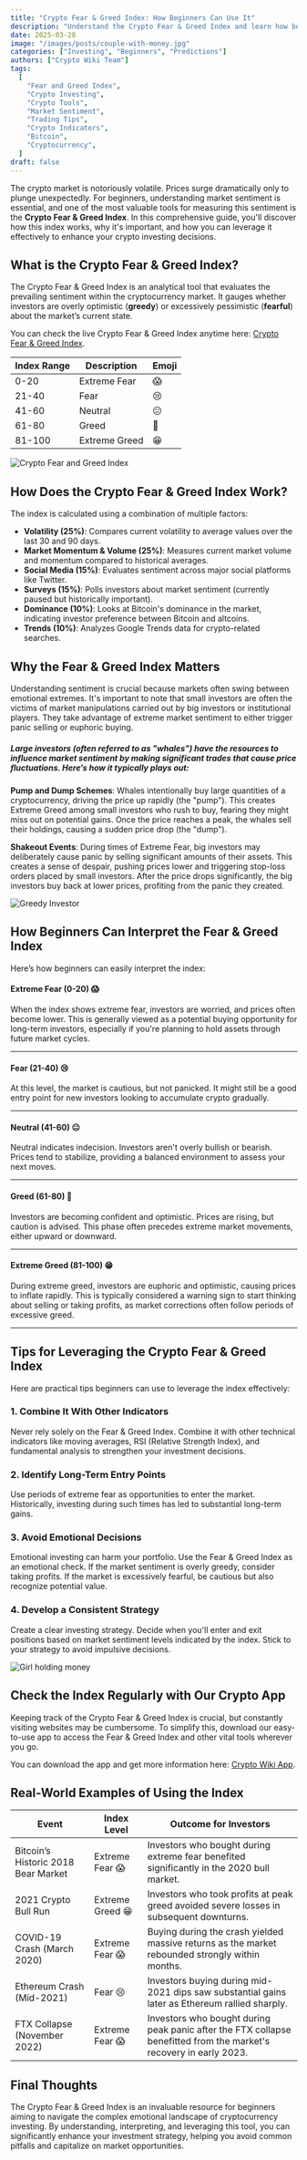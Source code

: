 ```yaml
---
title: "Crypto Fear & Greed Index: How Beginners Can Use It"
description: "Understand the Crypto Fear & Greed Index and learn how beginners can effectively use this tool to make smarter crypto investment decisions."
date: 2025-03-28
image: "/images/posts/couple-with-money.jpg"
categories: ["Investing", "Beginners", "Predictions"]
authors: ["Crypto Wiki Team"]
tags:
  [
    "Fear and Greed Index",
    "Crypto Investing",
    "Crypto Tools",
    "Market Sentiment",
    "Trading Tips",
    "Crypto Indicators",
    "Bitcoin",
    "Cryptocurrency",
  ]
draft: false
---
```


The crypto market is notoriously volatile. Prices surge dramatically only to plunge unexpectedly. For beginners, understanding market sentiment is essential, and one of the most valuable tools for measuring this sentiment is the **Crypto Fear & Greed Index**. In this comprehensive guide, you'll discover how this index works, why it's important, and how you can leverage it effectively to enhance your crypto investing decisions.

## What is the Crypto Fear & Greed Index?

The Crypto Fear & Greed Index is an analytical tool that evaluates the prevailing sentiment within the cryptocurrency market. It gauges whether investors are overly optimistic (**greedy**) or excessively pessimistic (**fearful**) about the market’s current state.

You can check the live Crypto Fear & Greed Index anytime here: [Crypto Fear & Greed Index](/tools/fear-and-greed-index).

| Index Range | Description   | Emoji |
| ----------- | ------------- | ----- |
| 0-20        | Extreme Fear  | 😱    |
| 21-40       | Fear          | 😢    |
| 41-60       | Neutral       | 😐    |
| 61-80       | Greed         | 🙂    |
| 81-100      | Extreme Greed | 😁    |

![Crypto Fear and Greed Index](/images/posts/fear-and-greed-index.png)

## How Does the Crypto Fear & Greed Index Work?

The index is calculated using a combination of multiple factors:

- **Volatility (25%)**: Compares current volatility to average values over the last 30 and 90 days.
- **Market Momentum & Volume (25%)**: Measures current market volume and momentum compared to historical averages.
- **Social Media (15%)**: Evaluates sentiment across major social platforms like Twitter.
- **Surveys (15%)**: Polls investors about market sentiment (currently paused but historically important).
- **Dominance (10%)**: Looks at Bitcoin's dominance in the market, indicating investor preference between Bitcoin and altcoins.
- **Trends (10%)**: Analyzes Google Trends data for crypto-related searches.

## Why the Fear & Greed Index Matters

Understanding sentiment is crucial because markets often swing between emotional extremes. It's important to note that small investors are often the victims of market manipulations carried out by big investors or institutional players. They take advantage of extreme market sentiment to either trigger panic selling or euphoric buying.

##### **Large investors** (often referred to as "whales") have the resources to influence market sentiment by making significant trades that cause price fluctuations. Here’s how it typically plays out:

**Pump and Dump Schemes**: Whales intentionally buy large quantities of a cryptocurrency, driving the price up rapidly (the "pump"). This creates Extreme Greed among small investors who rush to buy, fearing they might miss out on potential gains. Once the price reaches a peak, the whales sell their holdings, causing a sudden price drop (the "dump").

**Shakeout Events**: During times of Extreme Fear, big investors may deliberately cause panic by selling significant amounts of their assets. This creates a sense of despair, pushing prices lower and triggering stop-loss orders placed by small investors. After the price drops significantly, the big investors buy back at lower prices, profiting from the panic they created.

![Greedy Investor](/images/posts/greedy-investor.jpg)

## How Beginners Can Interpret the Fear & Greed Index

Here’s how beginners can easily interpret the index:

#### Extreme Fear (0-20) 😱

When the index shows extreme fear, investors are worried, and prices often become lower. This is generally viewed as a potential buying opportunity for long-term investors, especially if you're planning to hold assets through future market cycles.

---

#### Fear (21-40) 😢

At this level, the market is cautious, but not panicked. It might still be a good entry point for new investors looking to accumulate crypto gradually.

---

#### Neutral (41-60) 😐

Neutral indicates indecision. Investors aren't overly bullish or bearish. Prices tend to stabilize, providing a balanced environment to assess your next moves.

---

#### Greed (61-80) 🙂

Investors are becoming confident and optimistic. Prices are rising, but caution is advised. This phase often precedes extreme market movements, either upward or downward.

---

#### Extreme Greed (81-100) 😁

During extreme greed, investors are euphoric and optimistic, causing prices to inflate rapidly. This is typically considered a warning sign to start thinking about selling or taking profits, as market corrections often follow periods of excessive greed.

---

## Tips for Leveraging the Crypto Fear & Greed Index

Here are practical tips beginners can use to leverage the index effectively:

### 1. **Combine It With Other Indicators**

Never rely solely on the Fear & Greed Index. Combine it with other technical indicators like moving averages, RSI (Relative Strength Index), and fundamental analysis to strengthen your investment decisions.

### 2. **Identify Long-Term Entry Points**

Use periods of extreme fear as opportunities to enter the market. Historically, investing during such times has led to substantial long-term gains.

### 3. **Avoid Emotional Decisions**

Emotional investing can harm your portfolio. Use the Fear & Greed Index as an emotional check. If the market sentiment is overly greedy, consider taking profits. If the market is excessively fearful, be cautious but also recognize potential value.

### 4. **Develop a Consistent Strategy**

Create a clear investing strategy. Decide when you'll enter and exit positions based on market sentiment levels indicated by the index. Stick to your strategy to avoid impulsive decisions.

![Girl holding money](/images/posts/girl-with-money.jpg)

## Check the Index Regularly with Our Crypto App

Keeping track of the Crypto Fear & Greed Index is crucial, but constantly visiting websites may be cumbersome. To simplify this, download our easy-to-use app to access the Fear & Greed Index and other vital tools wherever you go.

You can download the app and get more information here: [Crypto Wiki App](/app).

## Real-World Examples of Using the Index

| Event                               | Index Level      | Outcome for Investors                                                                                              |
| ----------------------------------- | ---------------- | ------------------------------------------------------------------------------------------------------------------ |
| Bitcoin’s Historic 2018 Bear Market | Extreme Fear 😱  | Investors who bought during extreme fear benefited significantly in the 2020 bull market.                          |
| 2021 Crypto Bull Run                | Extreme Greed 😁 | Investors who took profits at peak greed avoided severe losses in subsequent downturns.                            |
| COVID-19 Crash (March 2020)         | Extreme Fear 😱  | Buying during the crash yielded massive returns as the market rebounded strongly within months.                    |
| Ethereum Crash (Mid-2021)           | Fear 😢          | Investors buying during mid-2021 dips saw substantial gains later as Ethereum rallied sharply.                     |
| FTX Collapse (November 2022)        | Extreme Fear 😱  | Investors who bought during peak panic after the FTX collapse benefitted from the market's recovery in early 2023. |

## Final Thoughts

The Crypto Fear & Greed Index is an invaluable resource for beginners aiming to navigate the complex emotional landscape of cryptocurrency investing. By understanding, interpreting, and leveraging this tool, you can significantly enhance your investment strategy, helping you avoid common pitfalls and capitalize on market opportunities.
